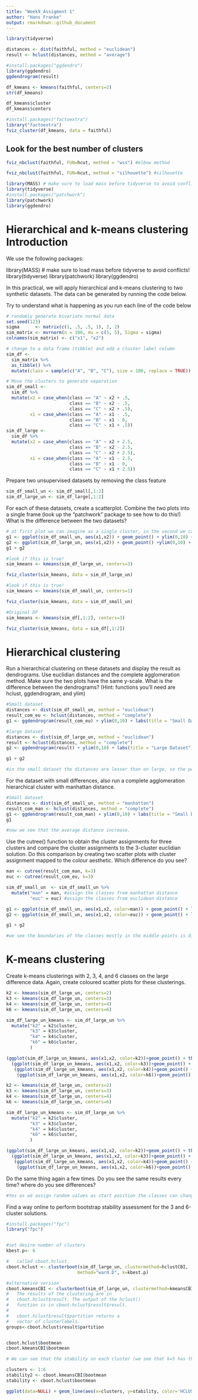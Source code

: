 ```yaml
---
title: "Week9_Assigment 1"
author: "Hans Franke"
output: rmarkdown::github_document
---
```


```r
library(tidyverse)
```

```r
distances <- dist(faithful, method = "euclidean")
result <- hclust(distances, method = "average")
```

```r
#install.packages("ggdendro")
library(ggdendro)
ggdendrogram(result)

```

```r
df_kmeans <- kmeans(faithful, centers=2)
str(df_kmeans)

df_kmeans$cluster
df_kmeans$centers

#install.packages("factoextra")
library("factoextra")
fviz_cluster(df_kmeans, data = faithful)
```
## Look for the best number of clusters

```r

fviz_nbclust(faithful, FUN=hcut, method = "wss") #elbow method
```
```r
fviz_nbclust(faithful, FUN=hcut, method = "silhouette") #silhouette
```


```r
library(MASS) # make sure to load mass before tidyverse to avoid conflicts!
library(tidyverse)
#install.packages("patchwork")
library(patchwork)
library(ggdendro)
```

# Hierarchical and k-means clustering Introduction

We use the following packages:

library(MASS) # make sure to load mass before tidyverse to avoid conflicts!
library(tidyverse)
library(patchwork)
library(ggdendro)

In this practical, we will apply hierarchical and k-means clustering to two synthetic datasets. The data can be generated by running the code below.

Try to understand what is happening as you run each line of the code below

```r
# randomly generate bivariate normal data
set.seed(123)
sigma      <- matrix(c(1, .5, .5, 1), 2, 2)
sim_matrix <- mvrnorm(n = 100, mu = c(5, 5), Sigma = sigma)
colnames(sim_matrix) <- c("x1", "x2")

# change to a data frame (tibble) and add a cluster label column
sim_df <- 
  sim_matrix %>% 
  as_tibble() %>%
  mutate(class = sample(c("A", "B", "C"), size = 100, replace = TRUE))

# Move the clusters to generate separation
sim_df_small <- 
  sim_df %>%
  mutate(x2 = case_when(class == "A" ~ x2 + .5,
                        class == "B" ~ x2 - .5,
                        class == "C" ~ x2 + .5),
         x1 = case_when(class == "A" ~ x1 - .5,
                        class == "B" ~ x1 - 0,
                        class == "C" ~ x1 + .5))
sim_df_large <- 
  sim_df %>%
  mutate(x2 = case_when(class == "A" ~ x2 + 2.5,
                        class == "B" ~ x2 - 2.5,
                        class == "C" ~ x2 + 2.5),
         x1 = case_when(class == "A" ~ x1 - 2.5,
                        class == "B" ~ x1 - 0,
                        class == "C" ~ x1 + 2.5))
```

Prepare two unsupervised datasets by removing the class feature

```r
sim_df_small_un <- sim_df_small[,1:2]
sim_df_large_un <- sim_df_large[,1:2]
```


For each of these datasets, create a scatterplot. Combine the two plots into a single frame (look up the “patchwork” package to see how to do this!) What is the difference between the two datasets?
```r
# at first plot we can imagine as a single cluster, in the second we can think of 3 clusters
g1 <- ggplot(sim_df_small_un, aes(x1,x2)) + geom_point() + ylim(0,10) + xlim(0,10)
g2 <- ggplot(sim_df_large_un, aes(x1,x2)) + geom_point() +ylim(0,10) + xlim(0,10)
g1 + g2
```
```r
#look if this is true!
sim_kmeans <- kmeans(sim_df_large_un, centers=3)

fviz_cluster(sim_kmeans, data = sim_df_large_un)
```
```r
#look if this is true!
sim_kmeans <- kmeans(sim_df_small_un, centers=1)

fviz_cluster(sim_kmeans, data = sim_df_small_un)
```
```r
#Original DF
sim_kmeans <- kmeans(sim_df[,1:2], centers=3)

fviz_cluster(sim_kmeans, data = sim_df[,1:2])
```


# Hierarchical clustering
Run a hierarchical clustering on these datasets and display the result as dendrograms. Use euclidian distances and the complete agglomeration method. Make sure the two plots have the same y-scale. What is the difference between the dendrograms? (Hint: functions you’ll need are hclust, ggdendrogram, and ylim)

```r
#Small dataset
distances <- dist(sim_df_small_un, method = "euclidean")
result_com_eu <- hclust(distances, method = "complete")
g1 <- ggdendrogram(result_com_eu) + ylim(0,10) + labs(title = "Small Dataset")

#large dataset
distances <- dist(sim_df_large_un, method = "euclidean")
result <- hclust(distances, method = "complete")
g2 <- ggdendrogram(result) + ylim(0,10) + labs(title = "Large Dataset")

g1 + g2

#in the small dataset the distances are lesser than on large, so the points are closer to eachother, as we see in previous experiments. Max height = max distance = 5,5 on smalldf, and 10 in largedf.
```

For the dataset with small differences, also run a complete agglomeration hierarchical cluster with manhattan distance.
```r
#Small dataset
distances <- dist(sim_df_small_un, method = "manhattan")
result_com_man <- hclust(distances, method = "complete")
g1 <- ggdendrogram(result_com_man) + ylim(0,10) + labs(title = "Small Dataset")
g1

#now we see that the average distance increase.
```

Use the cutree() function to obtain the cluster assignments for three clusters and compare the cluster assignments to the 3-cluster euclidian solution. Do this comparison by creating two scatter plots with cluster assignment mapped to the colour aesthetic. Which difference do you see?

```r
man <- cutree(result_com_man, k=3) 
euc <- cutree(result_com_eu, k=3)

sim_df_small_un  <- sim_df_small_un %>%
  mutate("man" = man, #assign the classes from manhattan distance
         "euc" = euc) #assign the classes from euclidean distance

g1 <- ggplot(sim_df_small_un, aes(x1,x2, color=man)) + geom_point() + labs(title= "3-Clusters Manhattan Distances")
g2 <- ggplot(sim_df_small_un, aes(x1,x2, color=euc)) + geom_point() + labs(title= "3-Clusters Euclidean Distances")

g1 + g2

#we see the boundaries of the classes mostly in the middle-points is different
```


# K-means clustering
Create k-means clusterings with 2, 3, 4, and 6 classes on the large difference data. Again, create coloured scatter plots for these clusterings.

```r
k2 <- kmeans(sim_df_large_un, centers=2)
k3 <- kmeans(sim_df_large_un, centers=3)
k4 <- kmeans(sim_df_large_un, centers=4)
k6 <- kmeans(sim_df_large_un, centers=6)

sim_df_large_un_kmeans <- sim_df_large_un %>%
  mutate("k2" = k2$cluster,
         "k3" = k3$cluster,
         "k4" = k4$cluster,
         "k6" = k6$cluster,
         )

(ggplot(sim_df_large_un_kmeans, aes(x1,x2, color=k2))+geom_point() + theme_classic()) +
  (ggplot(sim_df_large_un_kmeans, aes(x1,x2, color=k3))+geom_point() + theme_classic()) +
   (ggplot(sim_df_large_un_kmeans, aes(x1,x2, color=k4))+geom_point() + theme_classic()) +
    (ggplot(sim_df_large_un_kmeans, aes(x1,x2, color=k6))+geom_point() + theme_classic()) 
```
```r
k2 <- kmeans(sim_df_large_un, centers=2)
k3 <- kmeans(sim_df_large_un, centers=3)
k4 <- kmeans(sim_df_large_un, centers=4)
k6 <- kmeans(sim_df_large_un, centers=6)

sim_df_large_un_kmeans <- sim_df_large_un %>%
  mutate("k2" = k2$cluster,
         "k3" = k3$cluster,
         "k4" = k4$cluster,
         "k6" = k6$cluster,
         )

(ggplot(sim_df_large_un_kmeans, aes(x1,x2, color=k2))+geom_point() + theme_classic()) +
  (ggplot(sim_df_large_un_kmeans, aes(x1,x2, color=k3))+geom_point() + theme_classic()) +
   (ggplot(sim_df_large_un_kmeans, aes(x1,x2, color=k4))+geom_point() + theme_classic()) +
    (ggplot(sim_df_large_un_kmeans, aes(x1,x2, color=k6))+geom_point() + theme_classic()) 
```

Do the same thing again a few times. Do you see the same results every time? where do you see differences?
```r
#Yes as we assign random values as start position the classes can change, specialy at large the number of clusters.
```


Find a way online to perform bootstrap stability assessment for the 3 and 6-cluster solutions.

```r
#install.packages("fpc") 
library("fpc")


#set desire number of clusters
kbest.p<- 6 

#   called cboot.hclust.
cboot.hclust <- clusterboot(sim_df_large_un, clustermethod=hclustCBI,
                           method="ward.D", k=kbest.p)

#alternative version 
cboot.kmeansCBI <- clusterboot(sim_df_large_un, clustermethod=kmeansCBI, k=kbest.p)
#   The results of the clustering are in 
#   cboot.hclust$result. The output of the hclust() 
#   function is in cboot.hclust$result$result. 
#
#   cboot.hclust$result$partition returns a 
#   vector of clusterlabels. 
groups<-cboot.hclust$result$partition 


cboot.hclust$bootmean 
cboot.kmeansCBI$bootmean
```

```r
# We can see that the stability on each cluster (we see that k=5 has the most stability and 3 and 6 the fewer, as we see from previous example)

clusters <- 1:6
stability2 <- cboot.kmeansCBI$bootmean
stability <- cboot.hclust$bootmean 

ggplot(data=NULL) + geom_line(aes(x=clusters, y=stability, color='HCLUST')) + geom_line(aes(x=clusters, y=stability2, color="Kmeans")) + xlim(1,6) + ylim(0,1) + labs(title="Stability test with resampling")

```


